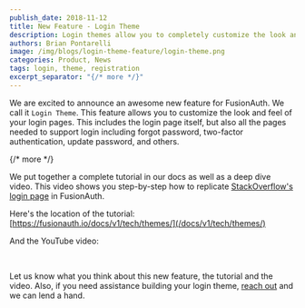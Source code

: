 ```yaml
---
publish_date: 2018-11-12 
title: New Feature - Login Theme
description: Login themes allow you to completely customize the look and feel of your login pages
authors: Brian Pontarelli
image: /img/blogs/login-theme-feature/login-theme.png
categories: Product, News
tags: login, theme, registration
excerpt_separator: "{/* more */}"
---
```



We are excited to announce an awesome new feature for FusionAuth. We call it `Login Theme`. This feature allows you to customize the look and feel of your login pages. This includes the login page itself, but also all the pages needed to support login including forgot password, two-factor authentication, update password, and others.

{/* more */}

We put together a complete tutorial in our docs as well as a deep dive video. This video shows you step-by-step how to replicate [StackOverflow's login page](https://stackoverflow.com/users/login) in FusionAuth.

Here's the location of the tutorial: [https://fusionauth.io/docs/v1/tech/themes/](/docs/v1/tech/themes/)

And the YouTube video:

<YouTube id="_ro3jH5Xkgo" />

<br/>

Let us know what you think about this new feature, the tutorial and the video. Also, if you need assistance building your login theme, [reach out](/contact) and we can lend a hand.

